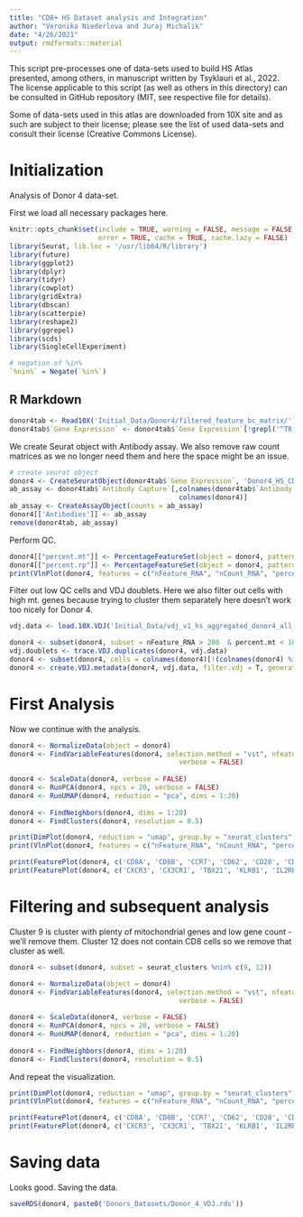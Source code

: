 ```yaml
---
title: "CD8+ HS Dataset analysis and Integration"
author: "Veronika Niederlova and Juraj Michalik"
date: "4/26/2021"
output: rmdformats::material
---
```


This script pre-processes one of data-sets used to build HS Atlas presented, among others, in manuscript written by Tsyklauri et al., 2022.
The license applicable to this script (as well as others in this directory) can be consulted in GitHub repository (MIT, see respective file for details).

Some of data-sets used in this atlas are downloaded from 10X site and as such are subject to their license;
please see the list of used data-sets and consult their license (Creative Commons License).

# Initialization 

Analysis of Donor 4 data-set.

First we load all necessary packages here.

```r
knitr::opts_chunk$set(include = TRUE, warning = FALSE, message = FALSE, 
                      error = TRUE, cache = TRUE, cache.lazy = FALSE)
library(Seurat, lib.loc = '/usr/lib64/R/library')
library(future)
library(ggplot2)
library(dplyr)
library(tidyr)
library(cowplot)
library(gridExtra)
library(dbscan)
library(scatterpie)
library(reshape2)
library(ggrepel)
library(scds)
library(SingleCellExperiment)

# negation of %in% 
`%nin%` = Negate(`%in%`)
```

## R Markdown

```r
donor4tab <- Read10X('Initial_Data/Donor4/filtered_feature_bc_matrix/')
donor4tab$`Gene Expression` <- donor4tab$`Gene Expression`[!grepl('^TR(A|B)(V|D|J)', rownames(donor4tab$`Gene Expression`)),] 
```

We create Seurat object with Antibody assay. We also remove raw count matrices as we no longer need them and here the space might be an issue.

```r
# create seurat object
donor4 <- CreateSeuratObject(donor4tab$`Gene Expression`, 'Donor4_HS_CD8',  min.cells = 3, min.features = 200)
ab_assay <- donor4tab$`Antibody Capture`[,colnames(donor4tab$`Antibody Capture`) %in% 
                                          colnames(donor4)]
ab_assay <- CreateAssayObject(counts = ab_assay)
donor4[['Antibodies']] <- ab_assay
remove(donor4tab, ab_assay)
```

Perform QC.

```r
donor4[["percent.mt"]] <- PercentageFeatureSet(object = donor4, pattern = "^MT-")
donor4[["percent.rp"]] <- PercentageFeatureSet(object = donor4, pattern = "^RP[S|L]")
print(VlnPlot(donor4, features = c("nFeature_RNA", "nCount_RNA", "percent.mt", "percent.rp"), ncol = 4, pt.size = 0))
```

Filter out low QC cells and VDJ doublets.  Here we also filter out cells with high mt. genes because trying to cluster them separately here doesn't work too nicely for Donor 4.

```r
vdj.data <- load.10X.VDJ('Initial_Data/vdj_v1_hs_aggregated_donor4_all_contig_annotations.csv')

donor4 <- subset(donor4, subset = nFeature_RNA > 200  & percent.mt < 10)
vdj.doublets <- trace.VDJ.duplicates(donor4, vdj.data)
donor4 <- subset(donor4, cells = colnames(donor4)[!(colnames(donor4) %in% vdj.doublets)])
donor4 <- create.VDJ.metadata(donor4, vdj.data, filter.vdj = T, generate.clonotypes = F)
```

# First Analysis

Now we continue with the analysis.

```r
donor4 <- NormalizeData(object = donor4)
donor4 <- FindVariableFeatures(donor4, selection.method = "vst", nfeatures = 1000, 
                                          verbose = FALSE)
  
donor4 <- ScaleData(donor4, verbose = FALSE)
donor4 <- RunPCA(donor4, npcs = 20, verbose = FALSE)
donor4 <- RunUMAP(donor4, reduction = "pca", dims = 1:20)
  
donor4 <- FindNeighbors(donor4, dims = 1:20)
donor4 <- FindClusters(donor4, resolution = 0.5)
```

```r
print(DimPlot(donor4, reduction = "umap", group.by = "seurat_clusters", label = TRUE))
print(VlnPlot(donor4, features = c("nFeature_RNA", "nCount_RNA", "percent.mt", "percent.rp"), ncol = 2, pt.size = 0))
```

```r
print(FeaturePlot(donor4, c('CD8A', 'CD8B', 'CCR7', 'CD62', 'CD28', 'CD27', 'CD44'), min.cutoff = 0))
print(FeaturePlot(donor4, c('CXCR3', 'CX3CR1', 'TBX21', 'KLRB1', 'IL2RB', 'IL7R'), min.cutoff = 0))
```

# Filtering and subsequent analysis

Cluster 9 is cluster with plenty of mitochondrial genes and low gene count - we'll remove them. Cluster 12 does not contain CD8 cells so we remove that cluster as well.

```r
donor4 <- subset(donor4, subset = seurat_clusters %nin% c(9, 12))

donor4 <- NormalizeData(object = donor4)
donor4 <- FindVariableFeatures(donor4, selection.method = "vst", nfeatures = 1000, 
                                          verbose = FALSE)
  
donor4 <- ScaleData(donor4, verbose = FALSE)
donor4 <- RunPCA(donor4, npcs = 20, verbose = FALSE)
donor4 <- RunUMAP(donor4, reduction = "pca", dims = 1:20)
  
donor4 <- FindNeighbors(donor4, dims = 1:20)
donor4 <- FindClusters(donor4, resolution = 0.5)
```

And repeat the visualization.

```r
print(DimPlot(donor4, reduction = "umap", group.by = "seurat_clusters", label = TRUE))
print(VlnPlot(donor4, features = c("nFeature_RNA", "nCount_RNA", "percent.mt", "percent.rp"), ncol = 2, pt.size = 0))
```

```r
print(FeaturePlot(donor4, c('CD8A', 'CD8B', 'CCR7', 'CD62', 'CD28', 'CD27', 'CD44'), min.cutoff = 0))
print(FeaturePlot(donor4, c('CXCR3', 'CX3CR1', 'TBX21', 'KLRB1', 'IL2RB', 'IL7R'), min.cutoff = 0))
```
# Saving data

Looks good. Saving the data.

```r
saveRDS(donor4, paste0('Donors_Datasets/Donor_4_VDJ.rds'))
```